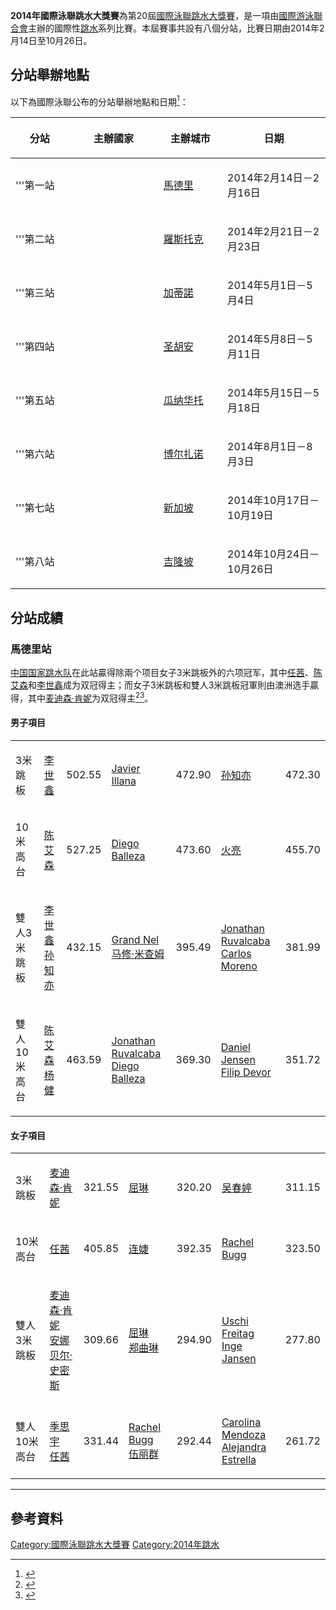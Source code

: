 {{noteTA|G1=Aquatics}}
'''2014年國際泳聯跳水大獎賽'''為第20屆[[國際泳聯跳水大獎賽|國際泳聯跳水大獎賽]]，是一項由[[國際游泳聯合會|國際游泳聯合會]]主辦的國際性[[跳水|跳水]]系列比賽。本屆賽事共設有八個分站，比賽日期由2014年2月14日至10月26日。

== 分站舉辦地點 ==
以下為國際泳聯公布的分站舉辦地點和日期<ref>{{cite web|title=FINA APPROVAL OF INTERNATIONAL COMPETITIONS 2014|url=http://www.fina.org/H2O/index.php?option=com_jevents&task=year.listevents&Itemid=377&year=2014&month=05&day=28|publisher=FINA|deadurl=yes|archiveurl=https://web.archive.org/web/20150528102625/http://www.fina.org/H2O/index.php?option=com_jevents&task=year.listevents&Itemid=377&year=2014&month=05&day=28|archivedate=2015-05-28|accessdate=2015-05-28}}</ref>：
{|class="wikitable" width=600
|-
!width=100| 分站
!width=180| 主辦國家 
!width=120| 主辦城市
!width=200| 日期
|-
|'''第一站|| {{ESP}} ||[[馬德里|馬德里]] ||2014年2月14日－2月16日
|-
|'''第二站|| {{GER}} ||[[羅斯托克|羅斯托克]] ||2014年2月21日－2月23日
|-
|'''第三站|| {{CAN}} ||[[加蒂諾|加蒂諾]] ||2014年5月1日－5月4日
|-
|'''第四站|| {{PUR}} ||[[圣胡安|圣胡安]] ||2014年5月8日－5月11日
|-
|'''第五站|| {{MEX}} ||[[瓜纳华托|瓜纳华托]] ||2014年5月15日－5月18日
|-
|'''第六站|| {{ITA}} ||[[博尔扎诺|博尔扎诺]] ||2014年8月1日－8月3日
|-
|'''第七站|| {{SIN}} ||[[新加坡|新加坡]] ||2014年10月17日－10月19日
|-
|'''第八站|| {{MAS}} ||[[吉隆坡|吉隆坡]] ||2014年10月24日－10月26日
|}

==分站成績==
===馬德里站===
[[中国国家跳水队|中国国家跳水队]]在此站贏得除兩个项目女子3米跳板外的六项冠军，其中[[任茜|任茜]]、[[陈艾森|陈艾森]]和[[李世鑫|李世鑫]]成为双冠得主；而女子3米跳板和雙人3米跳板冠軍則由澳洲选手贏得，其中[[麦迪森·肯妮|麦迪森·肯妮]]为双冠得主<ref>{{cite news|title=跳水大奖赛马德里站中国6金收官 陈艾森李世鑫双冠|url=http://sports.sina.com.cn/o/2014-02-16/21097024772.shtml|newspaper=新浪体育|date=2014-02-16|accessdate=2015-06-01|archive-date=2016-03-04|archive-url=https://web.archive.org/web/20160304111444/http://sports.sina.com.cn/o/2014-02-16/21097024772.shtml|dead-url=no}}{{zh-cn}}</ref><ref>{{cite web|title=FINA DGP 2014 - Madrid (ESP)|url=http://www.fina.org/H2O/index.php?option=com_content&view=article&id=4356:fina-dgp-2014-madrid-esp&catid=353:results-archives&Itemid=1301|publisher=FINA}}{{dead link|date=2018年5月 |bot=InternetArchiveBot |fix-attempted=yes }}{{en}}</ref>。

====男子項目====
{| {{MedalistTable|type=項目|columns=2|labelwidth=150px|style=font-size:small;}}
|-
| 3米跳板
|{{flagicon|CHN}} [[李世鑫|李世鑫]]||502.55
|{{flagicon|ESP}} [[Javier_Illana|Javier Illana]]||472.90
|{{flagicon|CHN}} [[孙知亦|孙知亦]]||472.30
|-
| 10米高台
|{{flagicon|CHN}} [[陈艾森|陈艾森]]||527.25
|{{flagicon|MEX}} [[Diego_Balleza|Diego Balleza]]||473.60
|{{flagicon|CHN}} [[火亮|火亮]]||455.70

|-
| 雙人3米跳板
|{{flagicon|CHN}} [[李世鑫|李世鑫]]<br/>{{flagicon|CHN}} [[孙知亦|孙知亦]]||432.15
|{{flagicon|AUS}} [[Grand_Nel|Grand Nel]]<br/>{{flagicon|AUS}} [[马修·米查姆|马修·米查姆]]||395.49
|{{flagicon|MEX}} [[Jonathan_Ruvalcaba|Jonathan Ruvalcaba]]<br/>{{flagicon|MEX}} [[Carlos_Moreno|Carlos Moreno]]||381.99
|-
| 雙人10米高台
|{{flagicon|CHN}} [[陈艾森|陈艾森]]<br/>{{flagicon|CHN}} [[杨健_(跳水运动员)|杨健]]||463.59
|{{flagicon|MEX}} [[Jonathan_Ruvalcaba|Jonathan Ruvalcaba]]<br/>{{flagicon|MEX}} [[Diego_Balleza|Diego Balleza]]||369.30
|{{flagicon|NOR}} [[Daniel_Jensen|Daniel Jensen]]<br/>{{flagicon|NOR}} [[Filip_Devor|Filip Devor]]||351.72
|}

====女子項目====
{| {{MedalistTable|type=項目|columns=2|labelwidth=150px|style=font-size:small;}}
|-
| 3米跳板
|{{flagicon|AUS}} [[麦迪森·肯妮|麦迪森·肯妮]]||321.55
|{{flagicon|CHN}} [[屈琳|屈琳]]||320.20
|{{flagicon|CHN}} [[吴春婷|吴春婷]]||311.15
|-
| 10米高台
|{{flagicon|CHN}} [[任茜|任茜]]||405.85
|{{flagicon|CHN}} [[连婕|连婕]]||392.35
|{{flagicon|AUS}} [[Rachel_Bugg|Rachel Bugg]]||323.50
|-
| 雙人3米跳板
|{{flagicon|AUS}} [[麦迪森·肯妮|麦迪森·肯妮]]<br/>{{flagicon|AUS}} [[安娜贝尔·史密斯|安娜贝尔·史密斯]]||309.66
|{{flagicon|CHN}} [[屈琳|屈琳]]<br/>{{flagicon|CHN}} [[郑曲琳|郑曲琳]]||294.90
|{{flagicon|NED}} [[Uschi_Freitag|Uschi Freitag]]<br/>{{flagicon|NED}} [[Inge_Jansen|Inge Jansen]]||277.80
|-
| 雙人10米高台
|{{flagicon|CHN}} [[季思宇|季思宇]]<br/>{{flagicon|CHN}} [[任茜|任茜]]||331.44
|{{flagicon|AUS}} [[Rachel_Bugg|Rachel Bugg]]<br/>{{flagicon|AUS}} [[伍丽群|伍丽群]]||292.44
|{{flagicon|MEX}} [[Carolina_Mendoza|Carolina Mendoza]]<br/>{{flagicon|MEX}} [[Alejandra_Estrella|Alejandra Estrella]]||261.72
|}
----

==參考資料==
{{Reflist}}

{{國際泳聯主辦跳水賽事}}

[[Category:國際泳聯跳水大獎賽|Category:國際泳聯跳水大獎賽]]
[[Category:2014年跳水|Category:2014年跳水]]